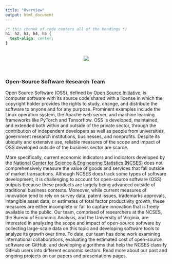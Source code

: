 ```yaml
---
title: "Overview"
output: html_document
---
```


```css
/* this chunnk of code centers all of the headings */
h1, h2, h3, h4, h5 {
  text-align: center;
}
```

<br>
<center>
![](/./overview_files/oss_homepage.png)
</center>
<br>

### Open-Source Software Research Team

Open Source Software (OSS), defined by [Open Source Initiative](https://opensource.org/licenses), is computer software with its source code shared with a license in which the copyright holder provides the rights to study, change, and distribute the software to anyone and for any purpose. Prominent examples include the Linux operation system, the Apache web server, and machine learning frameworks like PyTorch and Tensorflow. OSS is developed, maintained, and extended both within and outside of the private sector, through the contribution of independent developers as well as people from universities, government research institutions, businesses, and nonprofits. Despite its ubiquity and extensive use, reliable measures of the scope and impact of OSS developed outside of the business sector are scarce. 

More specifically, current economic indicators and indicators developed by the [National Center for Science & Engineering Statistics (NCSES)](https://www.nsf.gov/statistics/) does not comprehensively measure the value of goods and services that fall outside of market transactions. Although NCSES does track some types of software development, it is challenging to account for open-source software (OSS) outputs because these products are largely being advanced outside of traditional business contexts. Moreover, while current measures of innovation tend to rely on survey data, patent issues, trademarks approvals, intangible asset data, or estimates of total factor productivity growth, these measures are either incomplete or fail to capture innovation that is freely available to the public. Our team, comprised of researchers at the NCSES, the Bureau of Economic Analysis, and the University of Virginia, are interested in analyzing the scope and impact of open-source software by collecting large-scale data on this topic and developing software tools to analyze its growth over time. To date, our team has done work examining international collaborations, evaluating the estimated cost of open-source software on GitHub, and developing algorithms that help the NCSES classify GitHub users into different economic sectors. Read more about our past and ongoing projects on our papers and presentations pages.

<br>


